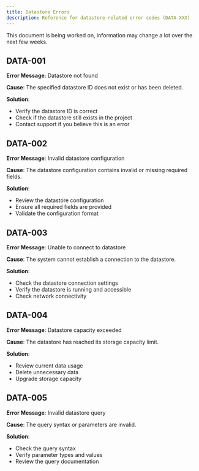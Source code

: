 ```yaml
---
title: Datastore Errors
description: Reference for datastore-related error codes (DATA-XXX)
---
```



<Callout type="warn" title="Document Status">
  This document is being worked on, information may change a lot over the next few weeks.
</Callout>

## DATA-001

**Error Message**: Datastore not found

**Cause**: The specified datastore ID does not exist or has been deleted.

**Solution**: 
- Verify the datastore ID is correct
- Check if the datastore still exists in the project
- Contact support if you believe this is an error

## DATA-002

**Error Message**: Invalid datastore configuration

**Cause**: The datastore configuration contains invalid or missing required fields.

**Solution**: 
- Review the datastore configuration
- Ensure all required fields are provided
- Validate the configuration format

## DATA-003

**Error Message**: Unable to connect to datastore

**Cause**: The system cannot establish a connection to the datastore.

**Solution**: 
- Check the datastore connection settings
- Verify the datastore is running and accessible
- Check network connectivity

## DATA-004

**Error Message**: Datastore capacity exceeded

**Cause**: The datastore has reached its storage capacity limit.

**Solution**: 
- Review current data usage
- Delete unnecessary data
- Upgrade storage capacity

## DATA-005

**Error Message**: Invalid datastore query

**Cause**: The query syntax or parameters are invalid.

**Solution**: 
- Check the query syntax
- Verify parameter types and values
- Review the query documentation                                        